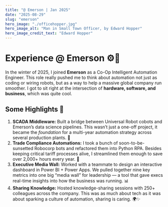 ```yaml
---
title: "@ Emerson | Jan 2025"
date: "2025-08-29"
slug: "emerson"
hero_image: "./officehopper.jpg"
hero_image_alt: "Man in Small Town Officer, by Edward Hopper"
hero_image_credit_text: "Edward Hopper"
---
```


# Experience @ Emerson ⚙️🤖

In the winter of 2025, I joined **Emerson** as a Co-Op Intelligent Automation Engineer. This role really pushed me to think about automation not just as coding or wiring robots, but as a way to help a massive global company run smoother. I got to sit right at the intersection of **hardware, software, and business**, which was quite cool.  

## Some Highlights 🚀  

<ol>
<li><b>SCADA Middleware:</b> Built a bridge between Universal Robot cobots and Emerson’s data science pipelines. This wasn’t just a one-off project, it became the <i>foundation</i> for a multi-year automation strategy across several production plants. 🤯</li>  

<li><b>Trade Compliance Automations:</b> I took a bunch of soon-to-be-sunsetted Robocorp bots and refactored them into Python RPA. Besides keeping critical tariff processes alive, I streamlined them enough to save over 2,000+ hours every year. 💸</li>  

<li><b>Executive Media Wall:</b> Worked with a teammate to design an interactive dashboard in Power BI + Power Apps. We pulled together nine key metrics into one big “media wall” for leadership — a tool that gave execs real-time insights into how the business was running. 📊</li>  

<li><b>Sharing Knowledge:</b> Hosted knowledge-sharing sessions with 250+ colleagues across the company. This was as much about tech as it was about sparking a culture of automation, sharing is caring. 🌍✨</li>  
</ol>